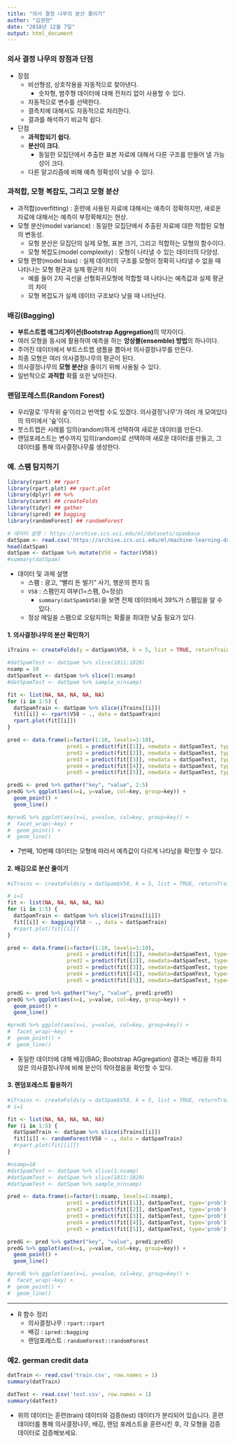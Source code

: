 ```yaml
---
title: "의사 결정 나무의 분산 줄이기"
author: "김권현"
date: "2018년 12월 7일"
output: html_document
---
```


### 의사 결정 나무의 장점과 단점

* 장점
    - 비선형성, 상호작용을 자동적으로 찾아낸다.
        - 숫자형, 범주형 데이터에 대해 전처리 없이 사용할 수 있다.
    - 자동적으로 변수를 선택한다.
    - 결측치에 대해서도 자동적으로 처리한다.
    - 결과를 해석하기 비교적 쉽다.
* 단점
    - **과적합되기 쉽다.**
    - **분산이 크다.**
         - 동일한 모집단에서 추출한 표본 자료에 대해서 다른 구조를 만들어 낼 가능성이 크다.
    - 다른 알고리즘에 비해 예측 정확성이 낮을 수 있다.

### 과적합, 모형 복잡도, 그리고 모형 분산

* 과적합(overfitting) : 훈련에 사용된 자료에 대해서는 예측이 정확하지만, 새로운 자료에 대해서는 예측이 부정확해지는 현상.
* 모형 분산(model variance) : 동일한 모집단에서 추출된 자료에 대한 적합된 모형의 변동성.
    - 모형 분산은 모집단의 실제 모형, 표본 크기, 그리고 적합하는 모형의 함수이다.
    * 모형 복잡도(model complexity) : 모형이 나타낼 수 있는 데이터의 다양성.
* 모형 편향(model bias) : 실제 데이터의 구조를 모형이 정확히 나타낼 수 없을 때 나타나는 모형 평균과 실제 평균의 차이
    - 예를 들어 2차 곡선을 선형회귀모형에 적합할 때 나타나는 예측값과 실제 평균의 차이
    - 모형 복잡도가 실제 데이터 구조보다 낮을 때 나타난다.

### 배깅(Bagging)

- **부트스트랩 애그리게이션(Bootstrap Aggregation)**의 약자이다.
- 여러 모형을 동시에 활용하여 예측을 하는 **앙상블(ensemble) 방법**의 하나이다.
- 주어진 데이터에서 부트스트랩 샘플을 뽑아서 의사결정나무를 만든다.
- 최종 모형은 여러 의사결정나무의 평균이 된다. 
- 의사결정나무의 **모형 분산**을 줄이기 위해 사용될 수 있다.
- 일반적으로 **과적합** 확률 또한 낮아진다.

### 랜덤포레스트(Random Forest)

* 우리말로 '무작위 숲'이라고 번역할 수도 있겠다. 의사결정'나무'가 여러 개 모여있다의 의미에서 '숲'이다.
* 붓스트랩은 사례를 임의(random)하게 선택하여 새로운 데이터를 만든다.
* 랜덤포레스트는 변수까지 임의(random)로 선택하여 새로운 데이터를 만들고, 그 데이터를 통해 의사결정나무를 생성한다.

### 예. 스팸 탐지하기

```r
library(rpart) ## rpart
library(rpart.plot) ## rpart.plot
library(dplyr) ## %>%
library(caret) ## createFolds
library(tidyr) ## gather
library(ipred) ## bagging
library(randomForest) ## randomForest

# 데이터 설명 : https://archive.ics.uci.edu/ml/datasets/spambase
datSpam <- read.csv('https://archive.ics.uci.edu/ml/machine-learning-databases/spambase/spambase.data', sep=',', header=FALSE)
head(datSpam)
datSpam <- datSpam %>% mutate(V58 = factor(V58))
#summary(datSpam)
```

* 데이터 및 과제 설명
    - 스팸 : 광고, "빨리 돈 벌기" 사기, 행운의 편지 등
    - `V58` : 스팸인지 여부(1=스팸, 0=정상)
        - `summary(datSpam$V58)`을 보면 전체 데이터에서 39%가 스팸임을 알 수 있다.
    - 정상 메일을 스팸으로 오탐지하는 확률을 최대한 낮출 필요가 있다.
    
    
#### 1. 의사결정나무의 분산 확인하기

```r
iTrains <- createFolds(y = datSpam$V58, k = 5, list = TRUE, returnTrain = TRUE)

#datSpamTest <- datSpam %>% slice(1811:1820)
nsamp = 10
datSpamTest <- datSpam %>% slice(1:nsamp)
#datSpamTest <- datSpam %>% sample_n(nsamp)

fit <- list(NA, NA, NA, NA, NA)
for (i in 1:5) {
  datSpamTrain <- datSpam %>% slice(iTrains[[i]])
  fit[[i]] <- rpart(V58 ~ ., data = datSpamTrain)
  rpart.plot(fit[[i]])
}

pred <- data.frame(i=factor(1:10, levels=1:10),
                   pred1 = predict(fit[[1]], newdata = datSpamTest, type='prob')[,2], 
                   pred2 = predict(fit[[2]], newdata = datSpamTest, type='prob')[,2],
                   pred3 = predict(fit[[3]], newdata = datSpamTest, type='prob')[,2],
                   pred4 = predict(fit[[4]], newdata = datSpamTest, type='prob')[,2],
                   pred5 = predict(fit[[5]], newdata = datSpamTest, type='prob')[,2])

predG <- pred %>% gather("key", "value", 2:5) 
predG %>% ggplot(aes(x=i, y=value, col=key, group=key)) +
  geom_point() + 
  geom_line()

#predG %>% ggplot(aes(x=i, y=value, col=key, group=key)) +
#  facet_wrap(~key) + 
#  geom_point() + 
#  geom_line()
```

* 7번째, 10번째 데이터는 모형에 따라서 예측값이 다르게 나타남을 확인할 수 있다.


#### 2. 배깅으로 분산 줄이기

```r
#iTrains <- createFolds(y = datSpam$V58, k = 5, list = TRUE, returnTrain = TRUE)

# i=1
fit <- list(NA, NA, NA, NA, NA)
for (i in 1:5) {
  datSpamTrain <- datSpam %>% slice(iTrains[[i]])
  fit[[i]] <- bagging(V58 ~ ., data = datSpamTrain)
  #rpart.plot(fit[[i]])
}

pred <- data.frame(i=factor(1:10, levels=1:10),
                   pred1 = predict(fit[[1]], newdata=datSpamTest, type='prob')[,2], 
                   pred2 = predict(fit[[2]], newdata=datSpamTest, type='prob')[,2],
                   pred3 = predict(fit[[3]], newdata=datSpamTest, type='prob')[,2],
                   pred4 = predict(fit[[4]], newdata=datSpamTest, type='prob')[,2],
                   pred5 = predict(fit[[5]], newdata=datSpamTest, type='prob')[,2])

predG <- pred %>% gather("key", "value", pred1:pred5) 
predG %>% ggplot(aes(x=i, y=value, col=key, group=key)) +
  geom_point() + 
  geom_line()

#predG %>% ggplot(aes(x=i, y=value, col=key, group=key)) +
#  facet_wrap(~key) + 
#  geom_point() + 
#  geom_line()
```

* 동일한 데이터에 대해 배깅(BAG; Bootstrap AGgregation) 결과는 배깅을 하지 않은 의사결정나무에 비해 분산이 작아졌음을 확인할 수 있다.


#### 3. 랜덤포레스트 활용하기

```r
#iTrains <- createFolds(y = datSpam$V58, k = 5, list = TRUE, returnTrain = TRUE)
# i=1

fit <- list(NA, NA, NA, NA, NA)
for (i in 1:5) {
  datSpamTrain <- datSpam %>% slice(iTrains[[i]])
  fit[[i]] <- randomForest(V58 ~ ., data = datSpamTrain)
  #rpart.plot(fit[[i]])
}

#nsamp=10
#datSpamTest <- datSpam %>% slice(1:nsamp)
#datSpamTest <- datSpam %>% slice(1811:1820)
#datSpamTest <- datSpam %>% sample_n(nsamp)

pred <- data.frame(i=factor(1:nsamp, levels=1:nsamp),
                   pred1 = predict(fit[[1]], datSpamTest, type='prob')[,2], 
                   pred2 = predict(fit[[2]], datSpamTest, type='prob')[,2],
                   pred3 = predict(fit[[3]], datSpamTest, type='prob')[,2],
                   pred4 = predict(fit[[4]], datSpamTest, type='prob')[,2],
                   pred5 = predict(fit[[5]], datSpamTest, type='prob')[,2])

predG <- pred %>% gather("key", "value", pred1:pred5) 
predG %>% ggplot(aes(x=i, y=value, col=key, group=key)) +
  geom_point() + 
  geom_line()

#predG %>% ggplot(aes(x=i, y=value, col=key, group=key)) +
#  facet_wrap(~key) + 
#  geom_point() + 
#  geom_line()
```

---

* R 함수 정리
    - 의사결정나무 : `rpart::rpart`
    - 배깅 : `ipred::bagging`
    - 랜덤포레스트 : `randomForest::randomForest`

### 예2. german credit data

```r
datTrain <- read.csv('train.csv', row.names = 1)
summary(datTrain)

datTest <- read.csv('test.csv', row.names = 1)
summary(datTest)
```

* 위의 데이터는 훈련(train) 데이터와 검증(test) 데이터가 분리되어 있습니다. 훈련 데이터를 통해 의사결정나무, 배깅, 랜덤 포레스트을 훈련시킨 후, 각 모형을 검증 데이터로 검증해보세요.

